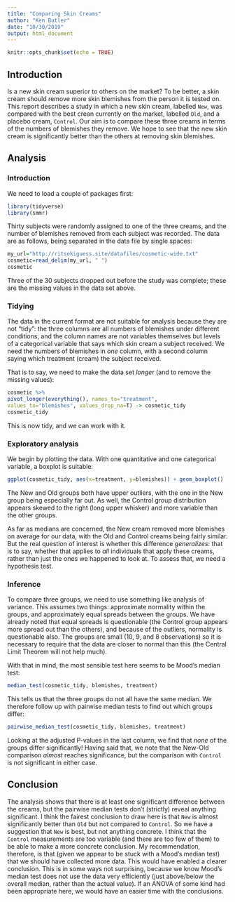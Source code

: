 ```yaml
---
title: "Comparing Skin Creams"
author: "Ken Butler"
date: "10/30/2019"
output: html_document
---
```


```r
knitr::opts_chunk$set(echo = TRUE)
```

## Introduction

Is a new skin cream superior to others on the market? To be better, a skin cream should remove more skin blemishes from the person it is tested on. This report describes a study in which a new skin cream, labelled `New`, was compared with the best crean currently on the market, labelled `Old`, and a placebo cream, `Control`. Our aim is to compare these three creams in terms of the numbers of blemishes they remove. We hope to see that the new skin cream is significantly better than the others at removing skin blemishes. 

## Analysis

### Introduction

We need to load a couple of packages first:

```r
library(tidyverse)
library(smmr)
```


Thirty subjects were randomly assigned to one of the three creams, and the number of blemishes removed from each subject was recorded. The data are as follows, being separated in the data file by single spaces:

```r
my_url="http://ritsokiguess.site/datafiles/cosmetic-wide.txt"
cosmetic=read_delim(my_url, " ")
cosmetic
```

Three of the 30 subjects dropped out before the study was complete; these are the missing values in the data set above.

### Tidying

The data in the current format are not suitable for analysis because they are not "tidy": the three columns are all numbers of blemishes under different conditions, and the column names are not variables themselves but levels of a categorical variable that says which skin cream a subject received. We need the numbers of blemishes in *one* column, with a second column saying which treatment (cream) the subject received.

That is to say, we need to make the data set *longer* (and to remove the missing values):

```r
cosmetic %>%
pivot_longer(everything(), names_to="treatment", 
values_to="blemishes", values_drop_na=T) -> cosmetic_tidy
cosmetic_tidy
```

This is now tidy, and we can work with it.

### Exploratory analysis

We begin by plotting the data. With one quantitative and one categorical variable, a boxplot is suitable:

```r
ggplot(cosmetic_tidy, aes(x=treatment, y=blemishes)) + geom_boxplot()
```

The New and Old groups both have upper outliers, with the one in the New group being especially far out. As well, the Control group distribution appears skewed to the right (long upper whisker) and more variable than the other groups. 

As far as medians are concerned, the New cream removed more blemishes on average for our data, with the Old and Control creams being fairly similar. But the real question of interest is whether this difference *generalizes*: that is to say, whether that applies to *all* individuals that apply these creams, rather than just the ones we happened to look at. To assess that, we need a hypothesis test.

### Inference

To compare three groups, we need to use something like analysis of variance. This assumes two things: approximate normality within the groups, and approximately equal spreads between the groups. We have already noted that equal spreads is questionable (the Control group appears more spread out than the others), and because of the outliers, normality is questionable also. The groups are small (10, 9, and 8 observations) so it is necessary to require that the data are closer to normal than this (the Central Limit Theorem will not help much).

With that in mind, the most sensible test here seems to be Mood's median test:

```r
median_test(cosmetic_tidy, blemishes, treatment)
```

This tells us that the three groups do not all have the same median. We therefore follow up with pairwise median tests to find out which groups differ:

```r
pairwise_median_test(cosmetic_tidy, blemishes, treatment)
```

Looking at the adjusted P-values in the last column, we find that *none* of the groups differ significantly! Having said that, we note that the New-Old comparison *almost* reaches significance, but the comparison with `Control` is not significant in either case.

## Conclusion

The analysis shows that there is at least one significant difference between the creams, but the pairwise median tests don't (strictly) reveal anything significant. I think the fairest conclusion to draw here is that `New` is almost significantly better than `Old` but not compared to `Control`. So we have a suggestion that `New` is best, but not anything concrete. I think that the `Control` measurements are too variable (and there are too few of them) to be able to make a more concrete conclusion. My recommendation, therefore, is that (given we appear to be stuck with a Mood's median test) that we should have collected more data. This would have enabled a clearer conclusion. This is in some ways not surprising, because we know Mood's median test does not use the data very efficiently (just above/below the overall median, rather than the actual value). If an ANOVA of some kind had been appropriate here, we would have an easier time with the conclusions.
